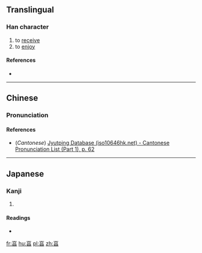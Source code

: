 {{also|享|亨}}
==Translingual==

===Han character===
{{Han char|rn=8|rad=亠|as=07|sn=9|four=|canj=卜口日 (YRA)|ids=⿳[[亠]][[口]][[日]]}}

# to [[receive]]
# to [[enjoy]]

====References====
* {{Han ref|kx=0089.050|dkj=00305|dj=0188.110|hdz=10285.050|uh=4EAF|ud=20143}}

----

==Chinese==
{{zh-hanzi-box|[[亯]]}}

===Pronunciation===
{{zh-pron
|m=xiǎng
|c=hoeng2,hang1,paang1
|mc=y
|oc=y
|ma=
|cat=v
}}

====References====
*(''Cantonese'') [http://www.iso10646hk.net/jp/document/download.jsp Jyutping Database (iso10646hk.net) - Cantonese Pronunciation List (Part 1), p. 62]

----

==Japanese==

===Kanji===
{{ja-kanji|grade=|rs=亠07}}

# {{defn|lang=ja|sort=亠07}}

====Readings====
* {{ja-readings|on=[[きょう]] (kyō), [[こう]] (kō)|kun=}}

[[fr:亯]]
[[hu:亯]]
[[pl:亯]]
[[zh:亯]]